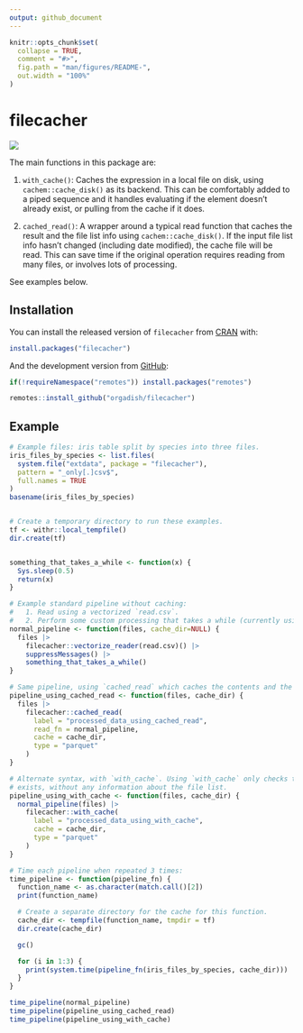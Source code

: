```yaml
---
output: github_document
---
```


<!-- README.md is generated from README.Rmd. Please edit that file -->

```r
knitr::opts_chunk$set(
  collapse = TRUE,
  comment = "#>",
  fig.path = "man/figures/README-",
  out.width = "100%"
)
```

# filecacher

<!-- badges: start -->
[![](https://cranlogs.r-pkg.org/badges/filecacher)](https://cran.r-project.org/package=filecacher)
<!-- badges: end -->

The main functions in this package are:

   1. `with_cache()`: Caches the expression in a local file on disk, using `cachem::cache_disk()` as its backend. This can be comfortably added to a piped sequence and it handles evaluating if the element doesn't already exist, or pulling from the cache if it does. 
   
   1. `cached_read()`: A wrapper around a typical read function that caches the result and the file list info using `cachem::cache_disk()`. If the input file list info hasn't changed (including date modified), the cache file will be read. This can save time if the original operation requires reading from many files, or involves lots of processing.


See examples below.

## Installation

You can install the released version of `filecacher` from
[CRAN](https://cran.r-project.org/package=filecacher) with:

``` r
install.packages("filecacher")
```

And the development version from [GitHub](https://github.com/orgadish/filecacher):

``` r
if(!requireNamespace("remotes")) install.packages("remotes")

remotes::install_github("orgadish/filecacher")
```

## Example

```r

# Example files: iris table split by species into three files.
iris_files_by_species <- list.files(
  system.file("extdata", package = "filecacher"),
  pattern = "_only[.]csv$", 
  full.names = TRUE
)
basename(iris_files_by_species)


# Create a temporary directory to run these examples.
tf <- withr::local_tempfile()
dir.create(tf)


something_that_takes_a_while <- function(x) {
  Sys.sleep(0.5)
  return(x)
}

# Example standard pipeline without caching:
#   1. Read using a vectorized `read.csv`.
#   2. Perform some custom processing that takes a while (currently using sleep as an example).
normal_pipeline <- function(files, cache_dir=NULL) {
  files |>
    filecacher::vectorize_reader(read.csv)() |>
    suppressMessages() |>
    something_that_takes_a_while()
}

# Same pipeline, using `cached_read` which caches the contents and the file info for checking later:
pipeline_using_cached_read <- function(files, cache_dir) {
  files |>
    filecacher::cached_read(
      label = "processed_data_using_cached_read",
      read_fn = normal_pipeline,
      cache = cache_dir,
      type = "parquet"
    )
}

# Alternate syntax, with `with_cache`. Using `with_cache` only checks that the cache file
# exists, without any information about the file list.
pipeline_using_with_cache <- function(files, cache_dir) {
  normal_pipeline(files) |>
    filecacher::with_cache(
      label = "processed_data_using_with_cache",
      cache = cache_dir,
      type = "parquet"
    )
}

# Time each pipeline when repeated 3 times:
time_pipeline <- function(pipeline_fn) {
  function_name <- as.character(match.call()[2])
  print(function_name)

  # Create a separate directory for the cache for this function.
  cache_dir <- tempfile(function_name, tmpdir = tf)
  dir.create(cache_dir)

  gc()

  for (i in 1:3) {
    print(system.time(pipeline_fn(iris_files_by_species, cache_dir)))
  }
}

time_pipeline(normal_pipeline)
time_pipeline(pipeline_using_cached_read)
time_pipeline(pipeline_using_with_cache)
```
